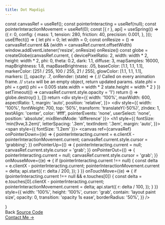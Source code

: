 ```yaml
---
title: Dot Mapdigi
---
```



  const canvasRef = useRef();
  const pointerInteracting = useRef(null);
  const pointerInteractionMovement = useRef(0);
  const [{ r }, api] = useSpring(() => ({
    r: 0,
    config: {
      mass: 1,
      tension: 280,
      friction: 40,
      precision: 0.001,
    },
  }));
  useEffect(() => {
    let phi = 0;
    let width = 0;
    const onResize = () => canvasRef.current && (width = canvasRef.current.offsetWidth)
    window.addEventListener('resize', onResize)
    onResize()
    const globe = createGlobe(canvasRef.current, {
      devicePixelRatio: 2,
      width: width * 2,
      height: width * 2,
      phi: 0,
      theta: 0.2,
      dark: 1.1,
      diffuse: 3,
      mapSamples: 16000,
      mapBrightness: 1.8,
      mapBaseBrightness: .05,
      baseColor: [1.1, 1.1, 1.1],
      markerColor: [251 / 255, 100 / 255, 21 / 255],
      glowColor: [1.1, 1.1, 1.1],
      markers: [],
      opacity: .7,
      onRender: (state) => {
        // Called on every animation frame.
        // `state` will be an empty object, return updated params.
        state.phi = phi + r.get()
        phi += 0.005
        state.width = width * 2
        state.height = width * 2
      }
    })
    setTimeout(() => canvasRef.current.style.opacity = '1')
    return () => globe.destroy()
  }, [])
  return <div style={{
    width: '100%',
    maxWidth: 600,
    aspectRatio: 1,
    margin: 'auto',
    position: 'relative',
  }}>
    <div style={{
      width: '100%',
      fontWeight: 700,
      top: '50%',
      transform: 'translateY(-50%)',
      zIndex: 1, 
      textAlign: 'center',
      color: '#fff',
      pointerEvents: 'none',
      userSelect: 'none',
      position: 'absolute',
      mixBlendMode: 'difference'
    }}>
      <h1 style={{ 
        fontSize: 'min(9vw,3.2em)',
        letterSpacing: '.3em',
        textIndent: '.3em',
        margin: 'auto',
      }}></h1>
      <span style={{ fontSize: '1.2em' }}></span>
    </div>
    <canvas
      ref={canvasRef}
      onPointerDown={(e) => {
        pointerInteracting.current =
          e.clientX - pointerInteractionMovement.current;
        canvasRef.current.style.cursor = 'grabbing';
      }}
      onPointerUp={() => {
        pointerInteracting.current = null;
        canvasRef.current.style.cursor = 'grab';
      }}
      onPointerOut={() => {
        pointerInteracting.current = null;
        canvasRef.current.style.cursor = 'grab';
      }}
      onMouseMove={(e) => {
        if (pointerInteracting.current !== null) {
          const delta = e.clientX - pointerInteracting.current;
          pointerInteractionMovement.current = delta;
          api.start({
            r: delta / 200,
          });
        }
      }}
      onTouchMove={(e) => {
        if (pointerInteracting.current !== null && e.touches[0]) {
          const delta = e.touches[0].clientX - pointerInteracting.current;
          pointerInteractionMovement.current = delta;
          api.start({
            r: delta / 100,
          });
        }
      }}
      style={{
        width: '100%',
        height: '100%',
        cursor: 'grab',
        contain: 'layout paint size',
        opacity: 0,
        transition: 'opacity 1s ease',
        borderRadius: '50%',
      }}
    />
  </div>
}

<Cobe/>


<div style={{ textAlign: 'center' }}>
  <div className="inline-flex justify-center cta-container">
    <Link href="https://sreeman-jr.github.io/">
      <a className="cta" draggable="false">Back</a>
    </Link>
    <a href="https://github.com/sreeman-jr/Dot-Mapdigi/" className="cta" draggable="false">Source Code</a>
  </div>
  <div style={{ marginTop: '2rem' }}/>
  <a href="mailto:sreemanthink@gmail.com" target="_blank" style={{
    color: 'inherit',
    opacity: .5,
    fontSize: 14
  }}>Contact Me →</a>
</div>

<style jsx global>{`
body {
  background: linear-gradient(
      180deg,
      hsla(0, 0%, 100%, 0) 0,
      #fff min(110vw, 800px)
    ),
    fixed
      repeating-radial-gradient(
        circle at 50% min(calc(50vw + 3.5rem), calc(300px + 5rem)),
        #f5f5f5 0,
        #fff 40px
      );
}
.dark body {
  background: linear-gradient(
    0deg,
    hsla(0, 0%, 100%, 0.2) 0,
    #000 min(110vw, 800px)
  ),
  fixed
    repeating-radial-gradient(
      circle at 50% min(calc(50vw + 3.5rem), calc(300px + 5rem)),
      #050505 0,
      #000 40px
    );
}
`}</style>
